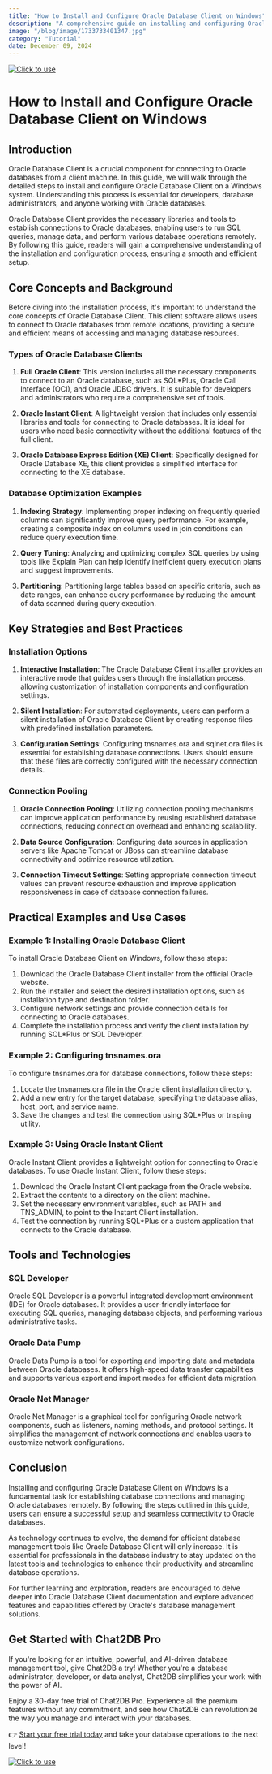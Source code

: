 ```yaml
---
title: "How to Install and Configure Oracle Database Client on Windows"
description: "A comprehensive guide on installing and configuring Oracle Database Client on Windows, covering all necessary steps and configurations."
image: "/blog/image/1733733401347.jpg"
category: "Tutorial"
date: December 09, 2024
---
```

[![Click to use](/image/blog/bg/chat2db1.png)](https://app.chat2db.ai/)
# How to Install and Configure Oracle Database Client on Windows


<Authors date="December 09, 2024">
  <Author name="Rowan Hill" link="https://chat2db.ai" />
</Authors>

## Introduction

Oracle Database Client is a crucial component for connecting to Oracle databases from a client machine. In this guide, we will walk through the detailed steps to install and configure Oracle Database Client on a Windows system. Understanding this process is essential for developers, database administrators, and anyone working with Oracle databases.

Oracle Database Client provides the necessary libraries and tools to establish connections to Oracle databases, enabling users to run SQL queries, manage data, and perform various database operations remotely. By following this guide, readers will gain a comprehensive understanding of the installation and configuration process, ensuring a smooth and efficient setup.

## Core Concepts and Background

Before diving into the installation process, it's important to understand the core concepts of Oracle Database Client. This client software allows users to connect to Oracle databases from remote locations, providing a secure and efficient means of accessing and managing database resources.

### Types of Oracle Database Clients

1. **Full Oracle Client**: This version includes all the necessary components to connect to an Oracle database, such as SQL*Plus, Oracle Call Interface (OCI), and Oracle JDBC drivers. It is suitable for developers and administrators who require a comprehensive set of tools.

2. **Oracle Instant Client**: A lightweight version that includes only essential libraries and tools for connecting to Oracle databases. It is ideal for users who need basic connectivity without the additional features of the full client.

3. **Oracle Database Express Edition (XE) Client**: Specifically designed for Oracle Database XE, this client provides a simplified interface for connecting to the XE database.

### Database Optimization Examples

1. **Indexing Strategy**: Implementing proper indexing on frequently queried columns can significantly improve query performance. For example, creating a composite index on columns used in join conditions can reduce query execution time.

2. **Query Tuning**: Analyzing and optimizing complex SQL queries by using tools like Explain Plan can help identify inefficient query execution plans and suggest improvements.

3. **Partitioning**: Partitioning large tables based on specific criteria, such as date ranges, can enhance query performance by reducing the amount of data scanned during query execution.

## Key Strategies and Best Practices

### Installation Options

1. **Interactive Installation**: The Oracle Database Client installer provides an interactive mode that guides users through the installation process, allowing customization of installation components and configuration settings.

2. **Silent Installation**: For automated deployments, users can perform a silent installation of Oracle Database Client by creating response files with predefined installation parameters.

3. **Configuration Settings**: Configuring tnsnames.ora and sqlnet.ora files is essential for establishing database connections. Users should ensure that these files are correctly configured with the necessary connection details.

### Connection Pooling

1. **Oracle Connection Pooling**: Utilizing connection pooling mechanisms can improve application performance by reusing established database connections, reducing connection overhead and enhancing scalability.

2. **Data Source Configuration**: Configuring data sources in application servers like Apache Tomcat or JBoss can streamline database connectivity and optimize resource utilization.

3. **Connection Timeout Settings**: Setting appropriate connection timeout values can prevent resource exhaustion and improve application responsiveness in case of database connection failures.

## Practical Examples and Use Cases

### Example 1: Installing Oracle Database Client

To install Oracle Database Client on Windows, follow these steps:

1. Download the Oracle Database Client installer from the official Oracle website.
2. Run the installer and select the desired installation options, such as installation type and destination folder.
3. Configure network settings and provide connection details for connecting to Oracle databases.
4. Complete the installation process and verify the client installation by running SQL*Plus or SQL Developer.

### Example 2: Configuring tnsnames.ora

To configure tnsnames.ora for database connections, follow these steps:

1. Locate the tnsnames.ora file in the Oracle client installation directory.
2. Add a new entry for the target database, specifying the database alias, host, port, and service name.
3. Save the changes and test the connection using SQL*Plus or tnsping utility.

### Example 3: Using Oracle Instant Client

Oracle Instant Client provides a lightweight option for connecting to Oracle databases. To use Oracle Instant Client, follow these steps:

1. Download the Oracle Instant Client package from the Oracle website.
2. Extract the contents to a directory on the client machine.
3. Set the necessary environment variables, such as PATH and TNS_ADMIN, to point to the Instant Client installation.
4. Test the connection by running SQL*Plus or a custom application that connects to the Oracle database.

## Tools and Technologies

### SQL Developer

Oracle SQL Developer is a powerful integrated development environment (IDE) for Oracle databases. It provides a user-friendly interface for executing SQL queries, managing database objects, and performing various administrative tasks.

### Oracle Data Pump

Oracle Data Pump is a tool for exporting and importing data and metadata between Oracle databases. It offers high-speed data transfer capabilities and supports various export and import modes for efficient data migration.

### Oracle Net Manager

Oracle Net Manager is a graphical tool for configuring Oracle network components, such as listeners, naming methods, and protocol settings. It simplifies the management of network connections and enables users to customize network configurations.

## Conclusion

Installing and configuring Oracle Database Client on Windows is a fundamental task for establishing database connections and managing Oracle databases remotely. By following the steps outlined in this guide, users can ensure a successful setup and seamless connectivity to Oracle databases.

As technology continues to evolve, the demand for efficient database management tools like Oracle Database Client will only increase. It is essential for professionals in the database industry to stay updated on the latest tools and technologies to enhance their productivity and streamline database operations.

For further learning and exploration, readers are encouraged to delve deeper into Oracle Database Client documentation and explore advanced features and capabilities offered by Oracle's database management solutions.

## Get Started with Chat2DB Pro

If you're looking for an intuitive, powerful, and AI-driven database management tool, give Chat2DB a try! Whether you're a database administrator, developer, or data analyst, Chat2DB simplifies your work with the power of AI.

Enjoy a 30-day free trial of Chat2DB Pro. Experience all the premium features without any commitment, and see how Chat2DB can revolutionize the way you manage and interact with your databases.

👉 [Start your free trial today](https://app.chat2db.ai/) and take your database operations to the next level!

[![Click to use](/image/blog/bg/chat2db.jpg)](https://app.chat2db.ai/)
